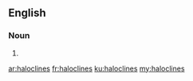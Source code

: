 ==English==

===Noun===
{{head|en|noun plural form}}

# {{plural of|halocline|lang=en}}

[[ar:haloclines]]
[[fr:haloclines]]
[[ku:haloclines]]
[[my:haloclines]]